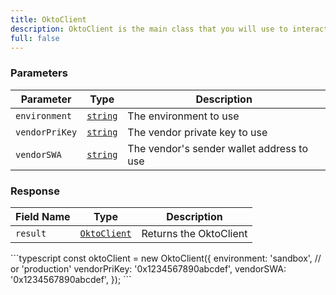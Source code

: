 ```yaml
---
title: OktoClient
description: OktoClient is the main class that you will use to interact with the Okto API.
full: false
---
```




<div className="method-box">

### Parameters

| Parameter   | Type                        | Description                            | 
|-------------|-----------------------------|----------------------------------------|
| `environment`     | [`string`](/api-docs#model/userop) | The environment to use |
| `vendorPriKey`     | [`string`](/api-docs#model/userop) | The vendor private key to use | 
| `vendorSWA`     | [`string`](/api-docs#model/userop) | The vendor's sender wallet address to use | 

### Response

<Callout title="Success Response">

| Field Name | Type                  | Description                                   | 
|------------|-----------------------|-----------------------------------------------|
| `result`   | [`OktoClient`](/docs/typescript-sdk/technical-reference#models) | Returns the OktoClient | 

</Callout>

<Accordions>
<Accordion title="Example">
<Tabs items={['Typescript']}>
  <Tab value="Typescript">
    ```typescript
        const oktoClient = new OktoClient({
            environment: 'sandbox', // or 'production'
            vendorPriKey: '0x1234567890abcdef',
            vendorSWA: '0x1234567890abcdef',
        });
    ```
  </Tab>
</Tabs>
</Accordion>
</Accordions>

</div>
